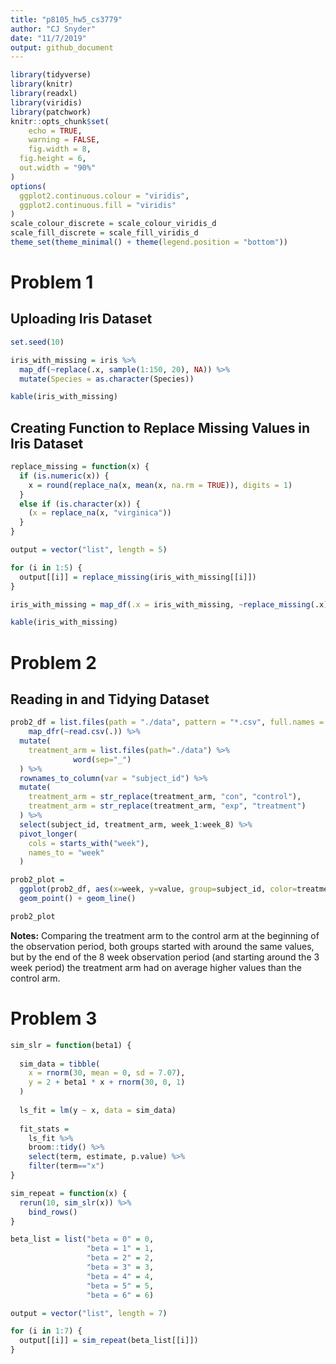```yaml
---
title: "p8105_hw5_cs3779"
author: "CJ Snyder"
date: "11/7/2019"
output: github_document
---
```


```r
library(tidyverse)
library(knitr)
library(readxl)
library(viridis)
library(patchwork)
knitr::opts_chunk$set(
	echo = TRUE,
	warning = FALSE,
	fig.width = 8, 
  fig.height = 6,
  out.width = "90%"
)
options(
  ggplot2.continuous.colour = "viridis",
  ggplot2.continuous.fill = "viridis"
)
scale_colour_discrete = scale_colour_viridis_d
scale_fill_discrete = scale_fill_viridis_d
theme_set(theme_minimal() + theme(legend.position = "bottom"))
```

# **Problem 1**
## **Uploading Iris Dataset**
```r
set.seed(10)

iris_with_missing = iris %>% 
  map_df(~replace(.x, sample(1:150, 20), NA)) %>%
  mutate(Species = as.character(Species))

kable(iris_with_missing)
```

## **Creating Function to Replace Missing Values in Iris Dataset**
```r
replace_missing = function(x) {
  if (is.numeric(x)) {
    x = round(replace_na(x, mean(x, na.rm = TRUE)), digits = 1)
  }
  else if (is.character(x)) {
    (x = replace_na(x, "virginica"))
  }
}

output = vector("list", length = 5)

for (i in 1:5) {
  output[[i]] = replace_missing(iris_with_missing[[i]])
}

iris_with_missing = map_df(.x = iris_with_missing, ~replace_missing(.x))

kable(iris_with_missing)
```

# **Problem 2**
## **Reading in and Tidying Dataset**
```r
prob2_df = list.files(path = "./data", pattern = "*.csv", full.names = T) %>% 
    map_dfr(~read.csv(.)) %>% 
  mutate(
    treatment_arm = list.files(path="./data") %>% 
              word(sep="_")
  ) %>% 
  rownames_to_column(var = "subject_id") %>%
  mutate(
    treatment_arm = str_replace(treatment_arm, "con", "control"),
    treatment_arm = str_replace(treatment_arm, "exp", "treatment")
  ) %>% 
  select(subject_id, treatment_arm, week_1:week_8) %>%
  pivot_longer(
    cols = starts_with("week"),
    names_to = "week"
  )

prob2_plot = 
  ggplot(prob2_df, aes(x=week, y=value, group=subject_id, color=treatment_arm)) +
  geom_point() + geom_line()

prob2_plot
```

**Notes:** Comparing the treatment arm to the control arm at the beginning of the observation period, both groups started with around the same values, but by the end of the 8 week observation period (and starting around the 3 week period) the treatment arm had on average higher values than the control arm. 

# **Problem 3**
```r
sim_slr = function(beta1) {
  
  sim_data = tibble(
    x = rnorm(30, mean = 0, sd = 7.07),
    y = 2 + beta1 * x + rnorm(30, 0, 1)
  )
  
  ls_fit = lm(y ~ x, data = sim_data)
   
  fit_stats = 
    ls_fit %>% 
    broom::tidy() %>% 
    select(term, estimate, p.value) %>% 
    filter(term=="x")
}

sim_repeat = function(x) {
  rerun(10, sim_slr(x)) %>% 
    bind_rows()
}

beta_list = list("beta = 0" = 0,
                 "beta = 1" = 1,
                 "beta = 2" = 2,
                 "beta = 3" = 3,
                 "beta = 4" = 4,
                 "beta = 5" = 5,
                 "beta = 6" = 6)

output = vector("list", length = 7)

for (i in 1:7) {
  output[[i]] = sim_repeat(beta_list[[i]])
}
```












